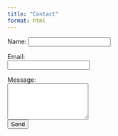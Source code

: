 ```yaml
---
title: "Contact"
format: html
---
```

<form
  action="https://formspree.io/f/your-form-id"
  method="POST"
>

<div class="mb-3">
<label for="name" class="form-label">Name:</label>
<input type="text" class="form-control" id="name" name="name" required>
</div>

<div class="mb-3">
<label for="email" class="form-label">Email:</label><br>
<input type="email" class="form-control" id="email" name="_replyto" required>
</div>

<div class="mb-3">
<label for="message" class="form-label">Message:</label><br>
<textarea  class="form-control" id="message" name="message" rows="5" required></textarea>
</div>

<button type="submit" class="btn btn-primary">Send</button>

</form>